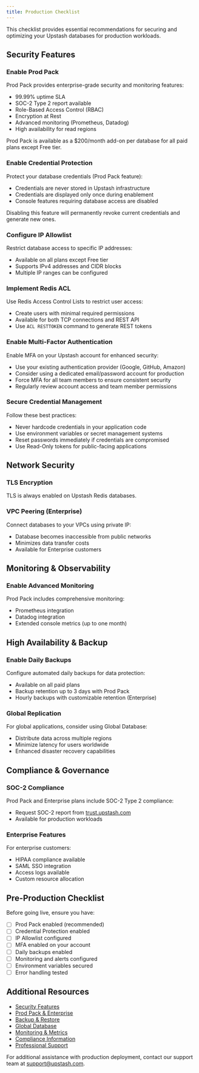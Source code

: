 ```yaml
---
title: Production Checklist
---
```


This checklist provides essential recommendations for securing and optimizing your Upstash databases for production workloads.

## Security Features

### Enable Prod Pack
Prod Pack provides enterprise-grade security and monitoring features:

- 99.99% uptime SLA
- SOC-2 Type 2 report available
- Role-Based Access Control (RBAC)
- Encryption at Rest
- Advanced monitoring (Prometheus, Datadog)
- High availability for read regions

<Note>
  Prod Pack is available as a $200/month add-on per database for all paid plans except Free tier.
</Note>

### Enable Credential Protection
Protect your database credentials (Prod Pack feature):

- Credentials are never stored in Upstash infrastructure
- Credentials are displayed only once during enablement
- Console features requiring database access are disabled

<Warning>
  Disabling this feature will permanently revoke current credentials and generate new ones.
</Warning>

### Configure IP Allowlist
Restrict database access to specific IP addresses:

- Available on all plans except Free tier
- Supports IPv4 addresses and CIDR blocks
- Multiple IP ranges can be configured

### Implement Redis ACL
Use Redis Access Control Lists to restrict user access:

- Create users with minimal required permissions
- Available for both TCP connections and REST API
- Use `ACL RESTTOKEN` command to generate REST tokens

### Enable Multi-Factor Authentication
Enable MFA on your Upstash account for enhanced security:

- Use your existing authentication provider (Google, GitHub, Amazon)
- Consider using a dedicated email/password account for production
- Force MFA for all team members to ensure consistent security
- Regularly review account access and team member permissions

### Secure Credential Management
Follow these best practices:

- Never hardcode credentials in your application code
- Use environment variables or secret management systems
- Reset passwords immediately if credentials are compromised
- Use Read-Only tokens for public-facing applications

## Network Security

### TLS Encryption
TLS is always enabled on Upstash Redis databases.

### VPC Peering (Enterprise)
Connect databases to your VPCs using private IP:

- Database becomes inaccessible from public networks
- Minimizes data transfer costs
- Available for Enterprise customers

## Monitoring & Observability

### Enable Advanced Monitoring
Prod Pack includes comprehensive monitoring:

- Prometheus integration
- Datadog integration
- Extended console metrics (up to one month)


## High Availability & Backup

### Enable Daily Backups
Configure automated daily backups for data protection:

- Available on all paid plans
- Backup retention up to 3 days with Prod Pack
- Hourly backups with customizable retention (Enterprise)

### Global Replication
For global applications, consider using Global Database:

- Distribute data across multiple regions
- Minimize latency for users worldwide
- Enhanced disaster recovery capabilities


## Compliance & Governance

### SOC-2 Compliance
Prod Pack and Enterprise plans include SOC-2 Type 2 compliance:

- Request SOC-2 report from [trust.upstash.com](https://trust.upstash.com/)
- Available for production workloads

### Enterprise Features
For enterprise customers:

- HIPAA compliance available
- SAML SSO integration
- Access logs available
- Custom resource allocation

## Pre-Production Checklist

Before going live, ensure you have:

- [ ] Prod Pack enabled (recommended)
- [ ] Credential Protection enabled
- [ ] IP Allowlist configured
- [ ] MFA enabled on your account
- [ ] Daily backups enabled
- [ ] Monitoring and alerts configured
- [ ] Environment variables secured
- [ ] Error handling tested

## Additional Resources

- [Security Features](/redis/features/security)
- [Prod Pack & Enterprise](/redis/overall/enterprise)
- [Backup & Restore](/redis/features/backup)
- [Global Database](/redis/features/globaldatabase)
- [Monitoring & Metrics](/redis/howto/metricsandcharts)
- [Compliance Information](/common/help/compliance)
- [Professional Support](/common/help/prosupport)

For additional assistance with production deployment, contact our support team at [support@upstash.com](mailto:support@upstash.com).

